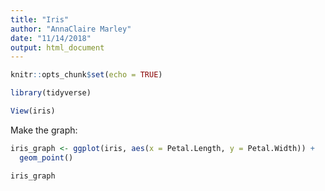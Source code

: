 ```yaml
---
title: "Iris"
author: "AnnaClaire Marley"
date: "11/14/2018"
output: html_document
---
```


```r
knitr::opts_chunk$set(echo = TRUE)
```

```r
library(tidyverse)

View(iris)
```

Make the graph:

```r
iris_graph <- ggplot(iris, aes(x = Petal.Length, y = Petal.Width)) +
  geom_point()

iris_graph
```


